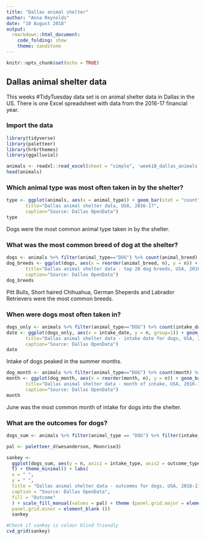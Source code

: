 ---
title: "Dallas animal shelter"
author: "Anna Reynolds"
date: "10 August 2018"
output: 
  rmarkdown::html_document:
    code_folding: show
    theme: sandstone
---

```{r setup, include=FALSE}
knitr::opts_chunk$set(echo = TRUE)
```

## Dallas animal shelter data

This weeks #TidyTuesday data set is on animal shelter data in Dallas in the US. There is one Excel spreadsheet with data from the 2016-17 financial year.

### Import the data

```{r import data, warning=FALSE, message=FALSE}
library(tidyverse)
library(paletteer)
library(hrbrthemes)
library(ggalluvial)

animals <- readxl::read_excel(sheet = "simple", 'week18_dallas_animals.xlsx')
head(animals)

```

### Which animal type was most often taken in by the shelter?
```{r type, fig.height=8}
type <- ggplot(animals, aes(x = animal_type)) + geom_bar(stat = "count") + coord_flip() + theme_ipsum_rc() + labs(x="Type of animal", y="Number of animals",
       title="Dallas animal shelter data, USA, 2016-17",
       caption="Source: Dallas OpenData")
type
```

Dogs were the most common animal type taken in by the shelter.

### What was the most common breed of dog at the shelter?
```{r bar dogs, fig.height=8, fig.wdith=12, message=FALSE, warning=FALSE}
dogs <- animals %>% filter(animal_type=="DOG") %>% count(animal_breed) %>% top_n(n=20)
dog_breeds <- ggplot(dogs, aes(x = reorder(animal_breed, n), y = n)) + geom_bar(stat = "identity") + coord_flip() + theme_ipsum_rc() + labs(x="Dog breed", y="Number of animals",
       title="Dallas animal shelter data - top 20 dog breeds, USA, 2016-17",
       caption="Source: Dallas OpenData")
dog_breeds
```

Pitt Bulls, Short haired Chihuahua, German Sheperds and Labrador Retrievers were the most common breeds.

### When were dogs most often taken in?
```{r line dogs, fig.height=8, fig.wdith=12, message=FALSE, warning=FALSE}
dogs_only <- animals %>% filter(animal_type=="DOG") %>% count(intake_date)
date <- ggplot(dogs_only, aes(x = intake_date, y = n, group=1)) + geom_line() + stat_smooth ( method = loess ) + theme_ipsum_rc() + labs(x="Intake date", y="Number of animals",
       title="Dallas animal shelter data - intake date for dogs, USA, 2016-17",
       caption="Source: Dallas OpenData")  
date
```

Intake of dogs peaked in the summer months.

```{r month bar, fig.height=8, fig.wdith=12, message=FALSE, warning=FALSE}
dog_month <- animals %>% filter(animal_type=="DOG") %>% count(month) %>% top_n(n=5)
month <- ggplot(dog_month, aes(x = reorder(month, n), y = n)) + geom_bar(stat = "identity") + coord_flip() + theme_ipsum_rc() + labs(x="Month", y="Number of animals",
       title="Dallas animal shelter data - month of intake, USA, 2016-17",
       caption="Source: Dallas OpenData")
month
```

June was the most common month of intake for dogs into the shelter.

### What are the outcomes for dogs?
```{r sankey, fig.height=8, fig.wdith=16, message=FALSE, warning=FALSE}
dogs_sum <- animals %>% filter(animal_type == "DOG") %>% filter(intake_type %in% c("STRAY", "OWNER SURRENDER", "CONFISCATED")) %>% mutate(outcome_type = fct_lump(outcome_type, n = 4)) %>% group_by(intake_type, outcome_type) %>% summarise(n = n())

pal <- paletteer_d(wesanderson, Moonrise3)

sankey <-
  ggplot(dogs_sum, aes(y = n, axis1 = intake_type, axis2 = outcome_type)) + geom_alluvium(aes(fill = outcome_type)) + geom_stratum(fill = "lightgrey", color = "white", size = 1) + geom_text(stat = "stratum", label.strata =
  T) + theme_minimal() + labs(
  x = " ",
  y = " ",
  title = "Dallas animal shelter data - outcomes for dogs, USA, 2016-17",
  caption = "Source: Dallas OpenData",
  fill = "Outcome"
  ) + scale_fill_manual(values = pal) + theme (panel.grid.major = element_blank (),
  panel.grid.minor = element_blank ())
  sankey

```
```{r colorblindr}
#Check if sankey is colour blind friendly
cvd_grid(sankey)
```

